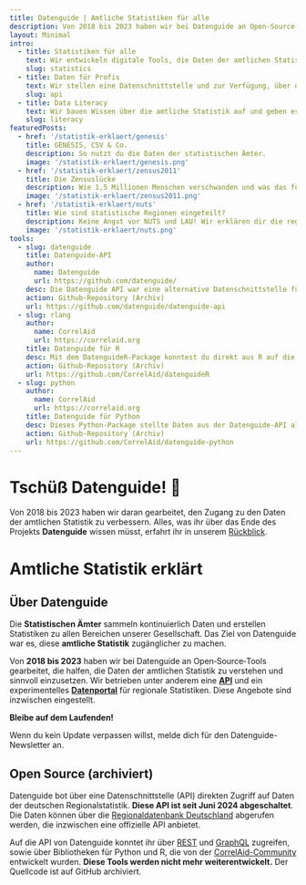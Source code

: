 ```yaml
---
title: Datenguide | Amtliche Statistiken für alle
description: Von 2018 bis 2023 haben wir bei Datenguide an Open-Source-Tools gearbeitet, die helfen, die Daten der amtlichen Statistik zu verstehen und sinnvoll einzusetzen.
layout: Minimal
intro:
  - title: Statistiken für alle
    text: Wir entwickeln digitale Tools, die Daten der amtlichen Statistiken durchsuchbar machen, visualisieren und erklären.
    slug: statistics
  - title: Daten für Profis
    text: Wir stellen eine Datenschnittstelle und zur Verfügung, über die Datenjournalist:innen und Programmierer:innen direkt auf die Daten der Regionalstatistik zugreifen können.
    slug: api
  - title: Data Literacy
    text: Wir bauen Wissen über die amtliche Statistik auf und geben es weiter. Wir organisieren Workshops und Hackathons bei denen wir gemeinsam mit statistischen Daten arbeiten.
    slug: literacy
featuredPosts:
  - href: '/statistik-erklaert/genesis'
    title: GENESIS, CSV & Co.
    description: So nutzt du die Daten der statistischen Ämter.
    image: '/statistik-erklaert/genesis.png'
  - href: '/statistik-erklaert/zensus2011'
    title: Die Zensuslücke
    description: Wie 1,5 Millionen Menschen verschwanden und was das für unser Verständnis von statistischen Daten bedeutet.
    image: '/statistik-erklaert/zensus2011.png'
  - href: '/statistik-erklaert/nuts'
    title: Wie sind statistische Regionen eingeteilt?
    description: Keine Angst vor NUTS und LAU! Wir erklären dir die regionale Tiefe.
    image: '/statistik-erklaert/nuts.png'
tools:
  - slug: datenguide
    title: Datenguide-API
    author:
      name: Datenguide
      url: https://github.com/datenguide/
    desc: Die Datenguide API war eine alternative Datenschnittstelle für die amtlichen Statistiken der Regionaldatenbank.
    action: Github-Repository (Archiv)
    url: https://github.com/datenguide/datenguide-api
  - slug: rlang
    author:
      name: CorrelAid
      url: https://correlaid.org
    title: Datenguide für R
    desc: Mit dem DatenguideR-Package konntest du direkt aus R auf die Daten der Datenguide-API zugreifen.
    action: Github-Repository (Archiv)
    url: https://github.com/CorrelAid/datenguideR
  - slug: python
    author:
      name: CorrelAid
      url: https://correlaid.org
    title: Datenguide für Python
    desc: Dieses Python-Package stellte Daten aus der Datenguide-API als Pandas DataFrames zur Verfügung.
    action: Github-Repository (Archiv)
    url: https://github.com/CorrelAid/datenguide-python
---
```



<MainStage>

# Tschüß Datenguide! 👋

Von 2018 bis 2023 haben wir daran gearbeitet, den Zugang zu den Daten der amtlichen Statistik zu verbessern. Alles, was ihr über das Ende des Projekts **Datenguide** wissen müsst, erfahrt ihr in unserem [Rückblick](https://datengui.de/blog/2024/bye-bye).

</MainStage>

<BlogPostTeasers posts={frontMatter.featuredPosts}>

# Amtliche Statistik erklärt

</BlogPostTeasers>

<Intro features={frontMatter.intro}>

## Über Datenguide

Die **Statistischen Ämter** sammeln kontinuierlich Daten und erstellen Statistiken zu allen Bereichen unserer Gesellschaft. Das Ziel von Datenguide war es, diese **amtliche Statistik** zugänglicher zu machen.

Von **2018 bis 2023** haben wir bei Datenguide an Open&#8209;Source&#8209;Tools gearbeitet, die halfen, die Daten der amtlichen Statistik zu verstehen und sinnvoll einzu&shy;setzen. Wir betrieben unter anderem eine **[API](/docs)** und ein experimentelles **[Datenportal](/statistiken)** für regionale Statistiken. Diese Angebote sind inzwischen eingestellt.

</Intro>

<Subscribe>

**Bleibe auf dem Laufenden!**

Wenn du kein Update verpassen willst, melde dich für den Datenguide-Newsletter an.

</Subscribe>

<Tools features={frontMatter.tools}>

## Open Source (archiviert)

Datenguide bot über eine Datenschnittstelle (API) direkten Zugriff auf Daten der deutschen Regionalstatistik. **Diese API ist seit Juni 2024 abgeschaltet**. Die Daten können über die [Regionaldatenbank Deutschland](https://www.regionalstatistik.de/genesis/online/) abgerufen werden, die inzwischen eine offizielle API anbietet.

Auf die API von Datenguide konntet ihr über [REST](https://github.com/datenguide/genesapi-tabular) und [GraphQL](https://github.com/datenguide/datenguide-api) zugreifen, sowie über Bibliotheken für Python und R, die von der [CorrelAid-Community](https://correlaid.org/) entwickelt wurden. **Diese Tools werden nicht mehr weiterentwickelt.** Der Quellcode ist auf GitHub archiviert.

</Tools>
